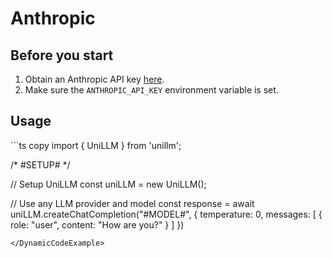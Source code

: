 
# Anthropic

## Before you start

1. Obtain an Anthropic API key [here](https://console.anthropic.com/account/keys).
2. Make sure the `ANTHROPIC_API_KEY` environment variable is set.

## Usage

<DynamicCodeExample defaultLLM="anthropic:claude-2" allowedProvider="anthropic">
```ts copy
import { UniLLM } from 'unillm';

/*
  #SETUP#
*/

// Setup UniLLM
const uniLLM = new UniLLM();

// Use any LLM provider and model
const response = await uniLLM.createChatCompletion("#MODEL#", {
  temperature: 0,
  messages: [
    {
      role: "user",
      content: "How are you?"
    }
  ]
})
```
</DynamicCodeExample>